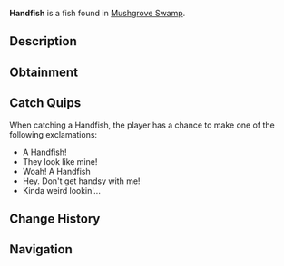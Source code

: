 {{FishInfobox
|image          = Handfish.png
|rarity         = Mythical
|sea            = First Sea
|location       = [[Mushgrove Swamp]]
|sublocation    = 
|sources        = Fishing Rod
|radar_location = 
|prog_speed     = -50
|xp             = 500
|weather        = Foggy
|time           = 
|season         = Spring
|bait           = Insect
|base_weight    = 6
|base_value     = 1000
|weight_range   = 4
|base_chance    = 0.01
|base_resil     = 50
}}
'''Handfish''' is a {{Rarity|Mythical}} fish found in [[Mushgrove Swamp]].

== Description ==
{{Description|The Handfish is a unique, small, and critically rare species with pectoral fins that resemble hands, which it uses to 'walk' along the ocean floor rather than swim. They can only be found stomping on the floors of Mushgrove Swamp|Bestiary Entry}}

== Obtainment ==
{{Description|Can be found in Mushgrove Swamp.|Bestiary Hint}}
{{Fish Availability|
Mushgrove Swamp
|top_rods      = 
Leviathan's Fang Rod\56131.14\260987.25;
Ethereal Prism Rod\55569.94\197074.58;
Seraphic Rod\53548.11\203981.54;
No-Life Rod\52195.69\215546.14;
Tempest Rod\51098.85\200304.88;
Resourceful Rod\42293.59\191731.38;
Destiny Rod\47562.72\181377.24;
Heaven's Rod\43187.42\181903.85;
Trident Rod\48049.78\254483.33;
Free Spirit Rod\47097.34\249438.98;
Abyssal Specter Rod\42089.86\205339.62;
Training Rod\25091.37\140709.46;
Flimsy Rod\26823.32\155075.46;
Fischer's Rod\25530.96\129203.64;
Rod Of The Forgotten Fang\49574.24\197874.33;
Challenger's Rod\48143.99\200992.36;
Rod Of The Depths\44119.05\190588.48;
Rod Of The Exalted One\43780.57\189825.6;
Zeus Rod\42785.4\192711.11;
Verdant Shear Rod\41931\181465.7;
Blazebringer Rod\40844.71\195311.1;
Depthseeker Rod\38841.61\173520.9;
Avalanche Rod\34845.88\159737.27;
Volcanic Rod\33403.77\174095.19;
Steady Rod\14003.66\58528.7
|recommended   = Ethereal Prism Rod
}}

== Catch Quips ==
When catching a Handfish, the player has a chance to make one of the following exclamations:
* A Handfish!
* They look like mine!
* Woah! A Handfish
* Hey. Don't get handsy with me!
* Kinda weird lookin'...

== Change History ==
{{Change History|{{subst:Current Version}}}}

== Navigation ==
{{Fish Navbox|Mushgrove Swamp}}